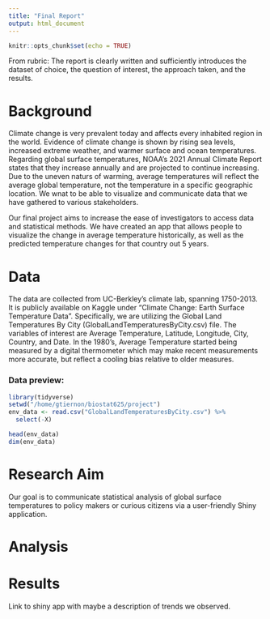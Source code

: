```yaml
---
title: "Final Report"
output: html_document
---
```


```r
knitr::opts_chunk$set(echo = TRUE)
```

From rubric: The report is clearly written and sufficiently introduces the dataset of choice, the question of interest, the approach taken, and the results.

# Background

Climate change is very prevalent today and affects every inhabited region in the world. Evidence of climate change is shown by rising sea levels, increased extreme weather, and warmer surface and ocean temperatures. Regarding global surface temperatures, NOAA’s 2021 Annual Climate Report states that they increase annually and are projected to continue increasing. Due to the uneven naturs of warming, average temperatures will reflect the average global temperature, not the temperature in a specific geographic location. We wnat to be able to visualize and communicate data that we have gathered to various stakeholders. 

Our final project aims to increase the ease of investigators to access data and statistical methods. We have created an app that allows people to visualize the change in average temperature historically, as well as the predicted temperature changes for that country out 5 years.

# Data

The data are collected from UC-Berkley’s climate lab, spanning 1750-2013. It is publicly available on Kaggle under "Climate Change: Earth Surface Temperature Data". Specifically, we are utilizing the Global Land Temperatures By City (GlobalLandTemperaturesByCity.csv) file. The variables of interest are Average Temperature, Latitude, Longitude, City, Country, and Date. In the 1980's, Average Temperature started being measured by a digital thermometer which may make recent measurements more accurate, but reflect a cooling bias relative to older measures.

### Data preview:

```r
library(tidyverse)
setwd("/home/gtiernon/biostat625/project")
env_data <- read.csv("GlobalLandTemperaturesByCity.csv") %>% 
  select(-X)
```

```r
head(env_data)
dim(env_data)
```

# Research Aim

Our goal is to communicate statistical analysis of global surface temperatures to policy makers or curious citizens via a user-friendly Shiny application. 

# Analysis


# Results

Link to shiny app with maybe a description of trends we observed. 


